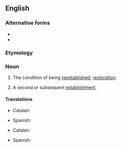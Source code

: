 {{also|reëstablishment}}

==English==

===Alternative forms===
* {{l|en|re-establishment}}
* {{l|en|reëstablishment}}

===Etymology===
{{prefix|en|re|establishment}}

===Noun===
{{en-noun|~}}

# {{lb|en|uncountable}} The condition of being [[reestablish]]ed; [[restoration]].
# {{lb|en|countable}} A second or subsequent [[establishment]].

====Translations====
{{trans-top|the condition of being reestablished}}
* Catalan: {{t|ca|restabliment|m}}
{{trans-mid}}
* Spanish: {{t|es|restablecimiento|m}}
{{trans-bottom}}

{{trans-top|a subsequent establishment}}
* Catalan: {{t|ca|restabliment|m}}
{{trans-mid}}
* Spanish: {{t|es|restablecimiento|m}}
{{trans-bottom}}